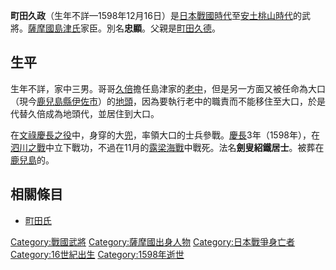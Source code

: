 {{unreferenced|time=2016-10-10T07:56:23+00:00}}
{{日本武士
|名稱= 町田 久政
|圖片名稱= 
|圖片大小= 
|圖片說明= 
|時代= [[日本戰國時代|日本戰國時代]]—[[安土桃山時代|安土桃山時代]]
|出生日期= 不詳
|出生地點= 
|逝世日期= [[慶長|慶長]]3年11月18日（1598年12月16日）
|逝世地點= 
|假名= 
|羅馬字= 
|幼名= 
|改名= 
|别名= 忠顯<BR>源六、源左衛門（通稱）
|諡号= 
|神号= 
|戒名= 劍叟紹鐵居士
|洗禮名= 
|墓所= [[鹿兒島縣|鹿兒島]]的{{tsl|ja|福昌寺}}
|朝廷官位= 
|幕府職位= 
|主君= [[島津氏|島津氏]]
|藩= 
|氏族= 島津氏庶流[[町田氏|町田氏]]
|父母= 父：[[町田久德|町田久德]]<BR>母：[[伊集院久盈|伊集院久盈]]的女兒
|養父= 
|養母= 
|兄弟= 兄：[[町田久倍|久倍]]
|姐妹= 
|正室= 不詳
|側室= 
|嗣子= [[町田久則|久則]]
|嗣女= 
|養子= 
|養女= 
}}
{{japanese|japanese=町田 久政|kana=まちだ ひさまさ|romaji=Machida Hisamasa}}
'''町田久政'''（生年不詳—1598年12月16日）是[[日本戰國時代|日本戰國時代]]至[[安土桃山時代|安土桃山時代]]的武將。[[薩摩國|薩摩國]][[島津氏|島津氏]]家臣。別名'''忠顯'''。父親是[[町田久德|町田久德]]。

== 生平 ==
生年不詳，家中三男。哥哥[[町田久倍|久倍]]擔任島津家的[[老中|老中]]，但是另一方面又被任命為大口（現今[[鹿兒島縣|鹿兒島縣]][[伊佐市|伊佐市]]）的[[地頭|地頭]]，因為要執行老中的職責而不能移住至大口，於是代替久倍成為地頭代，並居住到大口。

在[[文祿慶長之役|文祿慶長之役]]中，身穿{{tsl|ja|萌黄}}{{tsl|ja|縅}}的大[[兜|兜]]，率領大口的士兵參戰。[[慶長|慶長]]3年（1598年），在[[泗川之戰|泗川之戰]]中立下戰功，不過在11月的[[露梁海戰|露梁海戰]]中戰死。法名'''劍叟紹鐵居士'''。被葬在[[鹿兒島縣|鹿兒島]]的{{tsl|ja|福昌寺}}。

== 相關條目 ==
*[[町田氏|町田氏]]

[[Category:戰國武將|Category:戰國武將]]
[[Category:薩摩國出身人物|Category:薩摩國出身人物]]
[[Category:日本戰爭身亡者|Category:日本戰爭身亡者]]
[[Category:16世紀出生|Category:16世紀出生]]
[[Category:1598年逝世|Category:1598年逝世]]